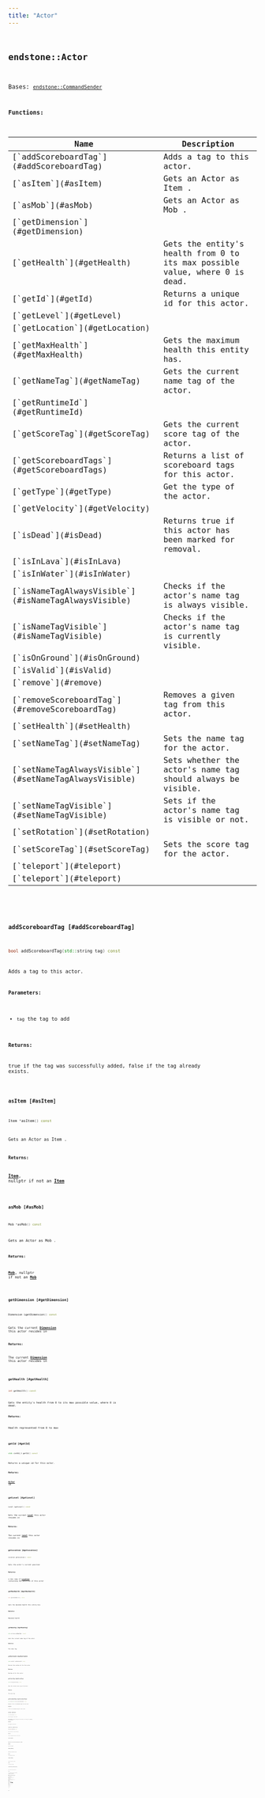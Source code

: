 ```yaml
---
title: "Actor"
---
```


## <code className="doc-symbol doc-symbol-class"/> endstone::Actor

Bases: [`endstone::CommandSender`](command_sender)
















**Functions:**

<table>
<thead>
   <tr>
      <th>Name</th>
      <th>Description</th>
   </tr>
</thead>
<tbody>
<tr key="classendstone_1_1_actor_1a7df17ed4f47907e5022b1eff1f306271">
    <td>[`addScoreboardTag`](#addScoreboardTag)</td>
    <td>Adds a tag to this actor.</td>
</tr>
<tr key="classendstone_1_1_actor_1a6c81fe219b046d28cdf13c5c400793c6">
    <td>[`asItem`](#asItem)</td>
    <td>Gets an Actor as Item .</td>
</tr>
<tr key="classendstone_1_1_actor_1acbd7afe34e58507083765ae5d27ff9c0">
    <td>[`asMob`](#asMob)</td>
    <td>Gets an Actor as Mob .</td>
</tr>
<tr key="classendstone_1_1_actor_1ab4562c41d071b945338d742ac8d1e639">
    <td>[`getDimension`](#getDimension)</td>
    <td></td>
</tr>
<tr key="classendstone_1_1_actor_1a547e0f2ecb4be6edb82f909f48946031">
    <td>[`getHealth`](#getHealth)</td>
    <td>Gets the entity's health from 0 to its max possible value, where 0 is dead.</td>
</tr>
<tr key="classendstone_1_1_actor_1a78059bed5b1a6b23bfb2be9ac6ae81a3">
    <td>[`getId`](#getId)</td>
    <td>Returns a unique id for this actor.</td>
</tr>
<tr key="classendstone_1_1_actor_1aff1ed8218696acc7009bf7ce5a5069a2">
    <td>[`getLevel`](#getLevel)</td>
    <td></td>
</tr>
<tr key="classendstone_1_1_actor_1a32d24d587443d4107786096fda5322fb">
    <td>[`getLocation`](#getLocation)</td>
    <td></td>
</tr>
<tr key="classendstone_1_1_actor_1a612dffb2563ce0535c0e2d7214c6254b">
    <td>[`getMaxHealth`](#getMaxHealth)</td>
    <td>Gets the maximum health this entity has.</td>
</tr>
<tr key="classendstone_1_1_actor_1a7bac2e604ceb3d48c3fbc6a628f6eaec">
    <td>[`getNameTag`](#getNameTag)</td>
    <td>Gets the current name tag of the actor.</td>
</tr>
<tr key="classendstone_1_1_actor_1ab2848bd47a25fce207a1a4e6b1783ce3">
    <td>[`getRuntimeId`](#getRuntimeId)</td>
    <td></td>
</tr>
<tr key="classendstone_1_1_actor_1a29bb3fe504b2b2bffd749a0d9ef1ed92">
    <td>[`getScoreTag`](#getScoreTag)</td>
    <td>Gets the current score tag of the actor.</td>
</tr>
<tr key="classendstone_1_1_actor_1aab1b3bf14d77e70515a6afacb3219e86">
    <td>[`getScoreboardTags`](#getScoreboardTags)</td>
    <td>Returns a list of scoreboard tags for this actor.</td>
</tr>
<tr key="classendstone_1_1_actor_1a35dbee5875715f9edd8be8b117377129">
    <td>[`getType`](#getType)</td>
    <td>Get the type of the actor.</td>
</tr>
<tr key="classendstone_1_1_actor_1a0f73b7b1bcc0f18ce4cc238fdcea69b4">
    <td>[`getVelocity`](#getVelocity)</td>
    <td></td>
</tr>
<tr key="classendstone_1_1_actor_1aa099af11ae3053289f31c65c9126b50a">
    <td>[`isDead`](#isDead)</td>
    <td>Returns true if this actor has been marked for removal.</td>
</tr>
<tr key="classendstone_1_1_actor_1a876f9f220c4628b15556f2b50b103928">
    <td>[`isInLava`](#isInLava)</td>
    <td></td>
</tr>
<tr key="classendstone_1_1_actor_1a07d1ec2bc5458fbd0c4d60711e4ddcd1">
    <td>[`isInWater`](#isInWater)</td>
    <td></td>
</tr>
<tr key="classendstone_1_1_actor_1a26211c565a42de6f28565bed6d3c854b">
    <td>[`isNameTagAlwaysVisible`](#isNameTagAlwaysVisible)</td>
    <td>Checks if the actor's name tag is always visible.</td>
</tr>
<tr key="classendstone_1_1_actor_1ada87051d8b64c9df5cab73732bddf710">
    <td>[`isNameTagVisible`](#isNameTagVisible)</td>
    <td>Checks if the actor's name tag is currently visible.</td>
</tr>
<tr key="classendstone_1_1_actor_1a7cfff436cf3ddabdb1f28f744234f218">
    <td>[`isOnGround`](#isOnGround)</td>
    <td></td>
</tr>
<tr key="classendstone_1_1_actor_1a5b744893654143e1d8a1f03b1d3cc459">
    <td>[`isValid`](#isValid)</td>
    <td></td>
</tr>
<tr key="classendstone_1_1_actor_1a896dcb16d037d3591b0d39480521a193">
    <td>[`remove`](#remove)</td>
    <td></td>
</tr>
<tr key="classendstone_1_1_actor_1a6f068c4612aa487ba76d3a4c3e3b1033">
    <td>[`removeScoreboardTag`](#removeScoreboardTag)</td>
    <td>Removes a given tag from this actor.</td>
</tr>
<tr key="classendstone_1_1_actor_1a39c0d4e763cafb181f1071de2c31b647">
    <td>[`setHealth`](#setHealth)</td>
    <td></td>
</tr>
<tr key="classendstone_1_1_actor_1afa33b47ae91605841f0c4ef5ec127ac7">
    <td>[`setNameTag`](#setNameTag)</td>
    <td>Sets the name tag for the actor.</td>
</tr>
<tr key="classendstone_1_1_actor_1a6c7dc2e5a9b99db8b000e84e4eba5822">
    <td>[`setNameTagAlwaysVisible`](#setNameTagAlwaysVisible)</td>
    <td>Sets whether the actor's name tag should always be visible.</td>
</tr>
<tr key="classendstone_1_1_actor_1a81d7145659190f3419446959641b4989">
    <td>[`setNameTagVisible`](#setNameTagVisible)</td>
    <td>Sets if the actor's name tag is visible or not.</td>
</tr>
<tr key="classendstone_1_1_actor_1a857512cc626e30cb57d03cacae88dd9f">
    <td>[`setRotation`](#setRotation)</td>
    <td></td>
</tr>
<tr key="classendstone_1_1_actor_1adeec376304cd5900f6c848f9e946320e">
    <td>[`setScoreTag`](#setScoreTag)</td>
    <td>Sets the score tag for the actor.</td>
</tr>
<tr key="classendstone_1_1_actor_1aa012c328995d90d51c31bb2116bf6eb5">
    <td>[`teleport`](#teleport)</td>
    <td></td>
</tr>
<tr key="classendstone_1_1_actor_1a17192ce29b31550384e64a68e37e2af9">
    <td>[`teleport`](#teleport)</td>
    <td></td>
</tr>
</tbody>
</table>

### <code className="doc-symbol doc-symbol-function"/> addScoreboardTag [#addScoreboardTag]

```cpp
bool addScoreboardTag(std::string tag) const
```

Adds a tag to this actor.





**Parameters:**


* `tag` the tag to add 



**Returns:**

true if the tag was successfully added, false if the tag already exists. 





        
### <code className="doc-symbol doc-symbol-function"/> asItem [#asItem]

```cpp
Item *asItem() const
```

Gets an Actor as Item .





**Returns:**

[**Item**](classendstone_1_1_item.md), nullptr if not an [**Item**](classendstone_1_1_item.md) 





        
### <code className="doc-symbol doc-symbol-function"/> asMob [#asMob]

```cpp
Mob *asMob() const
```

Gets an Actor as Mob .





**Returns:**

[**Mob**](classendstone_1_1_mob.md), nullptr if not an [**Mob**](classendstone_1_1_mob.md) 





        
### <code className="doc-symbol doc-symbol-function"/> getDimension [#getDimension]

```cpp
Dimension &getDimension() const
```


Gets the current [**Dimension**](classendstone_1_1_dimension.md) this actor resides in




**Returns:**

The current [**Dimension**](classendstone_1_1_dimension.md) this actor resides in 





        
### <code className="doc-symbol doc-symbol-function"/> getHealth [#getHealth]

```cpp
int getHealth() const
```

Gets the entity's health from 0 to its max possible value, where 0 is dead.





**Returns:**

Health represented from 0 to max 





        
### <code className="doc-symbol doc-symbol-function"/> getId [#getId]

```cpp
std::int64_t getId() const
```

Returns a unique id for this actor.





**Returns:**

[**Actor**](classendstone_1_1_actor.md) id 





        
### <code className="doc-symbol doc-symbol-function"/> getLevel [#getLevel]

```cpp
Level &getLevel() const
```


Gets the current [**Level**](classendstone_1_1_level.md) this actor resides in




**Returns:**

The current [**Level**](classendstone_1_1_level.md) this actor resides in 





        
### <code className="doc-symbol doc-symbol-function"/> getLocation [#getLocation]

```cpp
Location getLocation() const
```


Gets the actor's current position




**Returns:**

a new copy of [**Location**](classendstone_1_1_location.md) containing the position of this actor 





        
### <code className="doc-symbol doc-symbol-function"/> getMaxHealth [#getMaxHealth]

```cpp
int getMaxHealth() const
```

Gets the maximum health this entity has.





**Returns:**

Maximum health 





        
### <code className="doc-symbol doc-symbol-function"/> getNameTag [#getNameTag]

```cpp
std::string getNameTag() const
```

Gets the current name tag of the actor.





**Returns:**

The name tag. 





        
### <code className="doc-symbol doc-symbol-function"/> getRuntimeId [#getRuntimeId]

```cpp
std::uint64_t getRuntimeId() const
```


Returns the runtime id for this actor




**Returns:**

Runtime id for this actor 





        
### <code className="doc-symbol doc-symbol-function"/> getScoreTag [#getScoreTag]

```cpp
std::string getScoreTag() const
```

Gets the current score tag of the actor.





**Returns:**

The score tag. 





        
### <code className="doc-symbol doc-symbol-function"/> getScoreboardTags [#getScoreboardTags]

```cpp
std::vector<std::string> getScoreboardTags() const
```

Returns a list of scoreboard tags for this actor.





**Returns:**

a list of scoreboard tags for this actor 





        
### <code className="doc-symbol doc-symbol-function"/> getType [#getType]

```cpp
std::string getType() const
```

Get the type of the actor.



This method returns the type of the actor as a string, for example, minecraft:pig.




**Returns:**

The type of the actor. 





        
### <code className="doc-symbol doc-symbol-function"/> getVelocity [#getVelocity]

```cpp
Vector<float> getVelocity() const
```


Gets this actor's current velocity




**Returns:**

Current traveling velocity of this actor 





        
### <code className="doc-symbol doc-symbol-function"/> isDead [#isDead]

```cpp
bool isDead() const
```

Returns true if this actor has been marked for removal.





**Returns:**

True if it is dead. 





        
### <code className="doc-symbol doc-symbol-function"/> isInLava [#isInLava]

```cpp
bool isInLava() const
```


Returns true if the actor is in lava.




**Returns:**

True if the actor is in lava. 





        
### <code className="doc-symbol doc-symbol-function"/> isInWater [#isInWater]

```cpp
bool isInWater() const
```


Returns true if the actor is in water.




**Returns:**

True if the actor is in water. 





        
### <code className="doc-symbol doc-symbol-function"/> isNameTagAlwaysVisible [#isNameTagAlwaysVisible]

```cpp
bool isNameTagAlwaysVisible() const
```

Checks if the actor's name tag is always visible.





**Returns:**

True if the name tag is always visible, false otherwise. 





        
### <code className="doc-symbol doc-symbol-function"/> isNameTagVisible [#isNameTagVisible]

```cpp
bool isNameTagVisible() const
```

Checks if the actor's name tag is currently visible.





**Returns:**

True if the name tag is visible, false otherwise. 





        
### <code className="doc-symbol doc-symbol-function"/> isOnGround [#isOnGround]

```cpp
bool isOnGround() const
```


Returns true if the actor is supported by a block.




**Returns:**

True if actor is on ground. 





        
### <code className="doc-symbol doc-symbol-function"/> isValid [#isValid]

```cpp
bool isValid() const
```


Returns false if the entity has died, been despawned for some other reason, or has not been added to the level.




**Returns:**

True if valid. 





        
### <code className="doc-symbol doc-symbol-function"/> remove [#remove]

```cpp
void remove()
```


Remove this actor from the level.


If you are trying to remove a [**Player**](classendstone_1_1_player.md), use [**Player::kick**](classendstone_1_1_player.md#function-kick) instead. 


        
### <code className="doc-symbol doc-symbol-function"/> removeScoreboardTag [#removeScoreboardTag]

```cpp
bool removeScoreboardTag(std::string tag) const
```

Removes a given tag from this actor.





**Parameters:**


* `tag` the tag to remove 



**Returns:**

true if the tag was successfully removed, false if the tag does not exist. 





        
### <code className="doc-symbol doc-symbol-function"/> setHealth [#setHealth]

```cpp
Result<void> setHealth(int health) const
```


Sets the entity's health from 0 to its possible value, where 0 is dead.




**Parameters:**


* `health` New health represented from 0 to max 




        
### <code className="doc-symbol doc-symbol-function"/> setNameTag [#setNameTag]

```cpp
void setNameTag(std::string name)
```

Sets the name tag for the actor.





**Parameters:**


* `name` The new name tag to set. 




        
### <code className="doc-symbol doc-symbol-function"/> setNameTagAlwaysVisible [#setNameTagAlwaysVisible]

```cpp
void setNameTagAlwaysVisible(bool visible)
```

Sets whether the actor's name tag should always be visible.





**Parameters:**


* `visible` True to make the name tag always visible, false to disable always visibility. 




        
### <code className="doc-symbol doc-symbol-function"/> setNameTagVisible [#setNameTagVisible]

```cpp
void setNameTagVisible(bool visible)
```

Sets if the actor's name tag is visible or not.





**Parameters:**


* `visible` True to make the name tag visible, false to hide it. 




        
### <code className="doc-symbol doc-symbol-function"/> setRotation [#setRotation]

```cpp
void setRotation(float yaw, float pitch)
```




**Returns:**

Sets the actor's rotation. 


Note that if the actor is affected by AI, it may override this rotation.




**Parameters:**


* `yaw` Rotation around the up axis (Y axis) 
* `pitch` Rotation around the right axis (X axis) 




        
### <code className="doc-symbol doc-symbol-function"/> setScoreTag [#setScoreTag]

```cpp
void setScoreTag(std::string score)
```

Sets the score tag for the actor.





**Parameters:**


* `score` The new score tag to set. 




        
### <code className="doc-symbol doc-symbol-function"/> teleport [#teleport]



```cpp
void teleport(Location location)
```




**Returns:**

Teleports this actor to the given location.




**Parameters:**


* `location` New location to teleport this actor to 




        

```cpp
void teleport(Actor &target)
```


Teleports this actor to the target [**Actor**](classendstone_1_1_actor.md).




**Parameters:**


* `target` [**Actor**](classendstone_1_1_actor.md) to teleport this actor to 




        